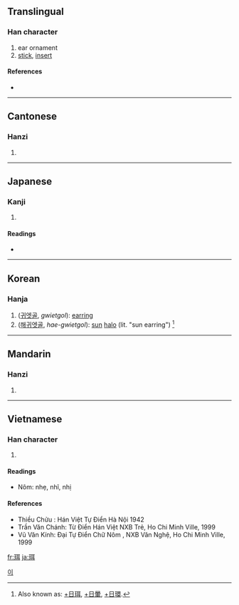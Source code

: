 ==Translingual==

===Han character===
{{Han char|rn=96|rad=玉|as=06|sn=10|four=1114<sub>0</sub>|canj=一土尸十 (MGSJ)}}

# ear ornament
# [[stick]], [[insert]]

====References====
* {{Han ref|kx=0731.080|dkj=20964|dj=1142.210|hdz=21109.130|uh=73E5|ud=29669|bh=D2AD|bd=53933}}

----

==Cantonese==

===Hanzi===
{{yue-hanzi|jyut=|y=nei6, yi6}}

# {{defn|Cantonese}}

----

==Japanese==

===Kanji===
{{ja-kanji|grade=|rs=玉06}}

# {{defn|Japanese}}

====Readings====
* {{ja-readings|on=[[じ]] (ji)|kun=[[みみだま]] (mimidama), [[みみかざり]] (mimikazari), [[ひがさ]] (higasa)}}

----

==Korean==

===Hanja===
{{ko-hanja|hangeul=이|eumhun=|rv=i|mr=i|y=i}}

# ([[귀고리|귀엣골]], ''gwietgol''): [[earring]] 
# ([[해귀엣골]], ''hae-gwietgol''): [[sun]] [[halo]] (lit. "sun earring") <ref>Also known as: [[日珥|+]][[日]][[珥]], [[日暈|+]][[日]][[暈]], [[日環|+]][[日]][[環]].</ref> 

[[Category:Hanja readings|이]]
 
----

==Mandarin==

===Hanzi===
{{cmn-hanzi|pin=[[ěr]] ([[er3]])|wg=erh<sup>3</sup>}}

# {{defn|Mandarin}}

----

==Vietnamese==

===Han character===
{{vi-hantu|nhị}}

# {{defn|Vietnamese}}

====Readings====
* Nôm: nhẹ, nhĩ, nhị

====References====
* Thiều Chửu : Hán Việt Tự Điển  Hà Nội 1942
* Trần Văn Chánh: Từ Điển Hán Việt NXB Trẻ, Ho Chi Minh Ville, 1999
* Vũ Văn Kính: Đại Tự Điển Chữ Nôm , NXB Văn Nghệ, Ho Chi Minh Ville, 1999

[[fr:珥]]
[[ja:珥]]